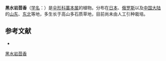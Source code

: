 {{NoteTA|G1=LS}}
{{Speciesbox
| name = 黑水岩茴香
| status = 
| status_system = 
| image = 
| genus = Ligusticum
| species = ajanense
| authority = (Regel) K. - Pol.
}}

'''黑水岩茴香'''（[[学名|学名]]：{{lang|la|''Ligusticum ajanense''}}）是[[伞形科|伞形科]][[藁本属|藁本属]]的植物。分布在[[日本|日本]]、[[俄罗斯|俄罗斯]]以及[[中国大陆|中国大陆]]的[[山东|山东]]、[[中国东北地区|东北]]等地，多生长于高山多石质草地，目前尚未由人工引种栽培。

== 参考文献 ==
<div class="references-small">
* {{cite web| url =http://www.bioinfo.cn/db05/KmzwSpecies.php?action=view&id=29888| title =黑水岩茴香| work =《中国高等植物数据库全库》| publisher =中国科学院微生物研究所| author =昆明植物研究所| accessdate =2009-02-26| deadurl =yes| archiveurl =https://web.archive.org/web/20160305022014/http://www.bioinfo.cn/db05/KmzwSpecies.php?action=view&id=29888| archivedate =2016-03-05| df =}}
</div>
{{Taxonbar|from=Q11179214}}

[[Category:藁本属|黑水岩茴香]]


{{Apiales-stub}}